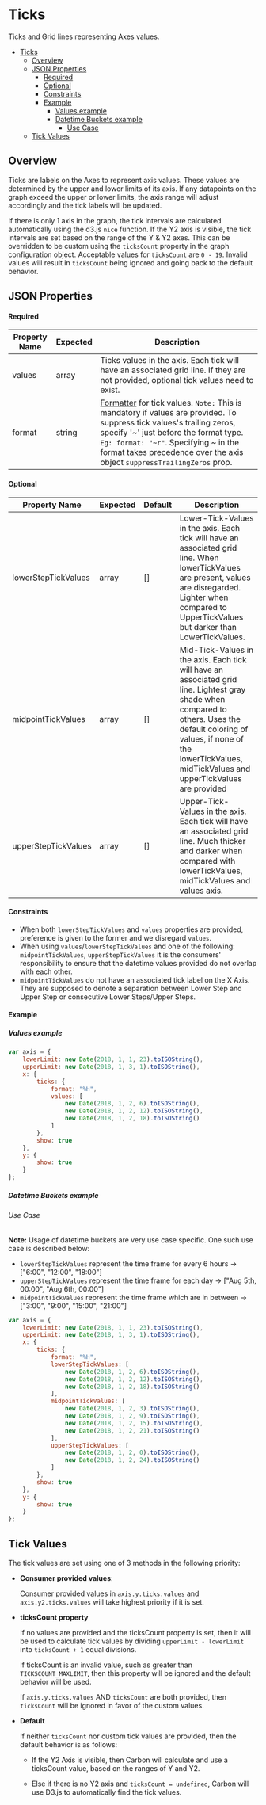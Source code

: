# Ticks

Ticks and Grid lines representing Axes values.

-   [Ticks](#ticks)
    -   [Overview](#overview)
    -   [JSON Properties](#json-properties)
        -   [Required](#required)
        -   [Optional](#optional)
        -   [Constraints](#constraints)
        -   [Example](#example)
            -   [Values example](#values-example)
            -   [Datetime Buckets example](#datetime-buckets-example)
                -   [Use Case](#use-case)
    -   [Tick Values](#tick-values)

## Overview

Ticks are labels on the Axes to represent axis values. These values are determined by the upper and lower limits of its axis. If any datapoints on the graph exceed the upper or lower limits, the axis range will adjust accordingly and the tick labels will be updated.

If there is only 1 axis in the graph, the tick intervals are calculated automatically using the d3.js `nice` function. If the Y2 axis is visible, the tick intervals are set based on the range of the Y & Y2 axes. This can be overridden to be custom using the `ticksCount` property in the graph configuration object. Acceptable values for `ticksCount` are `0 - 19`. Invalid values will result in `ticksCount` being ignored and going back to the default behavior.

## JSON Properties

#### Required

| Property Name | Expected | Description                                                                                                                                                                                                                                                                                                                                              |
| ------------- | -------- | -------------------------------------------------------------------------------------------------------------------------------------------------------------------------------------------------------------------------------------------------------------------------------------------------------------------------------------------------------- |
| values        | array    | Ticks values in the axis. Each tick will have an associated grid line. If they are not provided, optional tick values need to exist.                                                                                                                                                                                                                     |
| format        | string   | [Formatter](https://github.com/d3/d3-time-format/blob/master/README.md#locales) for tick values. `Note:` This is mandatory if values are provided. To suppress tick values's trailing zeros, specify '~' just before the format type. `Eg: format: "~r"`. Specifying ~ in the format takes precedence over the axis object `suppressTrailingZeros` prop. |

#### Optional

| Property Name       | Expected | Default | Description                                                                                                                                                                                                                            |
| ------------------- | -------- | ------- | -------------------------------------------------------------------------------------------------------------------------------------------------------------------------------------------------------------------------------------- |
| lowerStepTickValues | array    | []      | Lower-Tick-Values in the axis. Each tick will have an associated grid line. When lowerTickValues are present, values are disregarded. Lighter when compared to UpperTickValues but darker than LowerTickValues.                                                       |
| midpointTickValues  | array    | []      | Mid-Tick-Values in the axis. Each tick will have an associated grid line. Lightest gray shade when compared to others. Uses the default coloring of values, if none of the lowerTickValues, midTickValues and upperTickValues are provided |
| upperStepTickValues | array    | []      | Upper-Tick-Values in the axis. Each tick will have an associated grid line. Much thicker and darker when compared with lowerTickValues, midTickValues and values axis.                                                                 |

#### Constraints

-   When both `lowerStepTickValues` and `values` properties are provided, preference is given to the former and we disregard `values`.
-   When using `values`/`lowerStepTickValues` and one of the following: `midpointTickValues`, `upperStepTickValues` it is the consumers' responsibility to ensure that the datetime values provided do not overlap with each other.
-   `midpointTickValues` do not have an associated tick label on the X Axis. They are supposed to denote a separation between Lower Step and Upper Step or consecutive Lower Steps/Upper Steps.

#### Example

##### Values example

```javascript
var axis = {
    lowerLimit: new Date(2018, 1, 1, 23).toISOString(),
    upperLimit: new Date(2018, 1, 3, 1).toISOString(),
    x: {
        ticks: {
            format: "%H",
            values: [
                new Date(2018, 1, 2, 6).toISOString(),
                new Date(2018, 1, 2, 12).toISOString(),
                new Date(2018, 1, 2, 18).toISOString()
            ]
        },
        show: true
    },
    y: {
        show: true
    }
};
```

##### Datetime Buckets example

###### Use Case

**Note:** Usage of datetime buckets are very use case specific. One such use case is described below:

-   `lowerStepTickValues` represent the time frame for every 6 hours -> ["6:00", "12:00", "18:00"]
-   `upperStepTickValues` represent the time frame for each day -> ["Aug 5th, 00:00", "Aug 6th, 00:00"]
-   `midpointTickValues` represent the time frame which are in between -> ["3:00", "9:00", "15:00", "21:00"]

```javascript
var axis = {
    lowerLimit: new Date(2018, 1, 1, 23).toISOString(),
    upperLimit: new Date(2018, 1, 3, 1).toISOString(),
    x: {
        ticks: {
            format: "%H",
            lowerStepTickValues: [
                new Date(2018, 1, 2, 6).toISOString(),
                new Date(2018, 1, 2, 12).toISOString(),
                new Date(2018, 1, 2, 18).toISOString()
            ],
            midpointTickValues: [
                new Date(2018, 1, 2, 3).toISOString(),
                new Date(2018, 1, 2, 9).toISOString(),
                new Date(2018, 1, 2, 15).toISOString(),
                new Date(2018, 1, 2, 21).toISOString()
            ],
            upperStepTickValues: [
                new Date(2018, 1, 2, 0).toISOString(),
                new Date(2018, 1, 2, 24).toISOString()
            ]
        },
        show: true
    },
    y: {
        show: true
    }
};
```

## Tick Values

The tick values are set using one of 3 methods in the following priority:

-   **Consumer provided values**:

    Consumer provided values in `axis.y.ticks.values` and `axis.y2.ticks.values` will take highest priority if it is set.

-   **ticksCount property**

    If no values are provided and the ticksCount property is set, then it will be used to calculate tick values by dividing `upperLimit - lowerLimit` into `ticksCount + 1` equal divisions.

    If ticksCount is an invalid value, such as greater than `TICKSCOUNT_MAXLIMIT`, then this property will be ignored and the default behavior will be used.

    If `axis.y.ticks.values` AND `ticksCount` are both provided, then `ticksCount` will be ignored in favor of the custom values.

-   **Default**

     If neither `ticksCount` nor custom tick values are provided, then the default behavior is as follows:
    
    - If the Y2 Axis is visible, then Carbon will calculate and use a ticksCount value, based on the ranges of Y and Y2.

    - Else if there is no Y2 axis and `ticksCount = undefined`, Carbon will use D3.js to automatically find the tick values.
